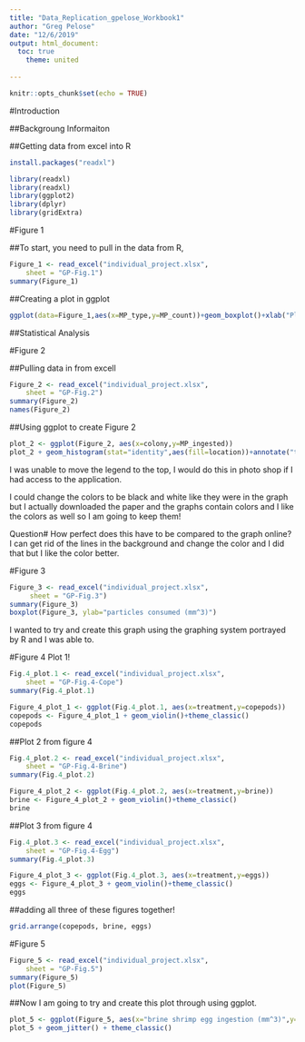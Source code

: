 ```yaml
---
title: "Data_Replication_gpelose_Workbook1"
author: "Greg Pelose"
date: "12/6/2019"
output: html_document:
  toc: true
    theme: united
      
---
```


```r
knitr::opts_chunk$set(echo = TRUE)
```
#Introduction

##Backgroung Informaiton
  

##Getting data from excel into R
```r
install.packages("readxl")
```
```r
library(readxl)
library(readxl)
library(ggplot2)
library(dplyr)
library(gridExtra)
```


#Figure 1

##To start, you need to pull in the data from R, 

```r
Figure_1 <- read_excel("individual_project.xlsx", 
    sheet = "GP-Fig.1")
summary(Figure_1)
```

##Creating a plot in ggplot

```r
ggplot(data=Figure_1,aes(x=MP_type,y=MP_count))+geom_boxplot()+xlab("Plastic Type")+ylab("no. plastics per polyp")+scale_y_continuous(lim=c(0,100),breaks=c(0,20,40,60,80,100))+theme_classic()+annotate("text", x = "Beads", y = 30, label = "A")+annotate("text", x = "Fibers", y = 92, label = "B")+annotate("text", x = "Misc", y = 22, label = "A")+theme(axis.text.x = element_text(angle = 45, hjust = 1))
```

##Statistical Analysis



#Figure 2

##Pulling data in from excell 
```r
Figure_2 <- read_excel("individual_project.xlsx", 
    sheet = "GP-Fig.2")
summary(Figure_2)
names(Figure_2)
```

##Using ggplot to create Figure 2


```r
plot_2 <- ggplot(Figure_2, aes(x=colony,y=MP_ingested))
plot_2 + geom_histogram(stat="identity",aes(fill=location))+annotate("text", x = 1, y = 100, label = "57.5%")+annotate("text", x = 2, y = 135, label = "74.7%")+annotate("text", x = 3, y = 19, label = "88.6%")+scale_y_continuous(lim=c(0,250),breaks=c(0,50,100,150,200,250))
```

I was unable to move the legend to the top, I would do this in photo shop if I had access to the application.  

I could change the colors to be black and white like they were in the graph but I actually downloaded the paper and the graphs contain colors and I like the colors as well so I am going to keep them!

Question#
How perfect does this have to be compared to the graph online? I can get rid of the lines in the background and change the color and I did that but I like the color better. 

#Figure 3

```r
Figure_3 <- read_excel("individual_project.xlsx", 
     sheet = "GP-Fig.3")
summary(Figure_3)
boxplot(Figure_3, ylab="particles consumed (mm^3)")
```
I wanted to try and create this graph using the graphing system portrayed by R and I was able to. 


#Figure 4 Plot 1!

```r
Fig.4_plot.1 <- read_excel("individual_project.xlsx", 
    sheet = "GP-Fig.4-Cope")
summary(Fig.4_plot.1)
```

```r
Figure_4_plot_1 <- ggplot(Fig.4_plot.1, aes(x=treatment,y=copepods))
copepods <- Figure_4_plot_1 + geom_violin()+theme_classic()
copepods
```


##Plot 2 from figure 4

```r
Fig.4_plot.2 <- read_excel("individual_project.xlsx", 
    sheet = "GP-Fig.4-Brine")
summary(Fig.4_plot.2)
```


```r
Figure_4_plot_2 <- ggplot(Fig.4_plot.2, aes(x=treatment,y=brine))
brine <- Figure_4_plot_2 + geom_violin()+theme_classic()
brine
```

##Plot 3 from figure 4

```r
Fig.4_plot.3 <- read_excel("individual_project.xlsx", 
    sheet = "GP-Fig.4-Egg")
summary(Fig.4_plot.3)
```


```r
Figure_4_plot_3 <- ggplot(Fig.4_plot.3, aes(x=treatment,y=eggs))
eggs <- Figure_4_plot_3 + geom_violin()+theme_classic()
eggs
```

##adding all three of these figures together!
```r
grid.arrange(copepods, brine, eggs)
```

#Figure 5

```r
Figure_5 <- read_excel("individual_project.xlsx", 
    sheet = "GP-Fig.5")
summary(Figure_5)
plot(Figure_5)
```

##Now I am going to try and create this plot through using ggplot.

```r
plot_5 <- ggplot(Figure_5, aes(x="brine shrimp egg ingestion (mm^3)",y="Microplastic Ingestion (mm^3)"))
plot_5 + geom_jitter() + theme_classic()
```

